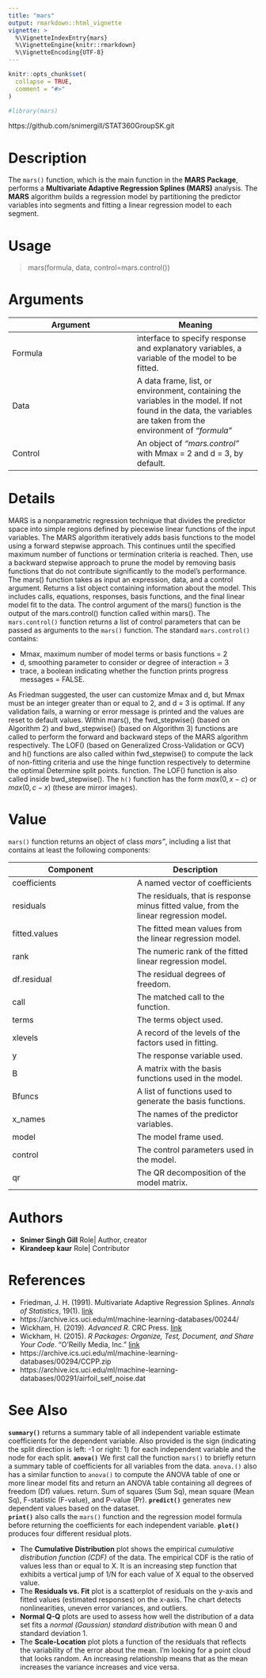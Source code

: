 ```yaml
---
title: "mars"
output: rmarkdown::html_vignette
vignette: >
  %\VignetteIndexEntry{mars}
  %\VignetteEngine{knitr::rmarkdown}
  %\VignetteEncoding{UTF-8}
---
```


```r
knitr::opts_chunk$set(
  collapse = TRUE,
  comment = "#>"
)
```

```r
#library(mars)
```

https://github.com/snimergill/STAT360GroupSK.git  

# Description

The `mars()` function, which is the main function in the **MARS Package**, performs a **Multivariate Adaptive Regression Splines (MARS)** analysis. The **MARS** algorithm builds a regression model by partitioning the predictor variables into segments and fitting a linear regression model to each segment. 


# Usage

> mars(formula, data, control=mars.control())

# Arguments

Argument| Meaning
--------|--------
Formula| interface to specify response and explanatory variables, a variable of the model to be fitted.
Data    | A data frame, list, or environment, containing the variables in the model. If not found in the data, the variables are taken from the environment of *"formula"*
Control | An object of *"mars.control"* with Mmax = 2 and d = 3, by default.


# Details

MARS is a nonparametric regression technique that divides the predictor space into simple regions defined by piecewise linear functions of the input variables. The MARS algorithm  iteratively adds basis functions to the model using a forward stepwise approach. This continues until the specified maximum number of functions or termination criteria is reached. Then, use a backward stepwise approach  to prune the model by removing  basis functions that do not contribute significantly to the model's performance. 
  The mars() function takes as input an expression, data, and a control argument. Returns a list object containing information about the model. This includes calls, equations, responses, basis functions, and the final linear model fit to the data. The control argument of the mars() function is the output of the mars.control() function called within mars(). The `mars.control()` function returns a list of control parameters that can be passed as arguments to the `mars()` function. The standard `mars.control()` contains: 
 
 * Mmax,  maximum number of model terms or basis functions = 2 
 * d,  smoothing parameter to consider or degree of interaction  = 3 
 * trace, a boolean indicating whether the function prints progress messages = FALSE. 
  
  As Friedman suggested, the user can customize  Mmax and d, but Mmax must be an integer greater than or equal to 2, and d = 3 is optimal. If any validation fails, a warning or error message is printed and the values ​​are reset to  default values. 
  Within mars(), the fwd_stepwise() (based on Algorithm 2) and bwd_stepwise() (based on Algorithm 3) functions are called to perform the forward and backward steps of the MARS algorithm respectively. The LOF() (based on Generalized Cross-Validation or GCV) and h() functions are also called within fwd_stepwise() to compute the lack of non-fitting criteria and use the hinge function respectively to determine the optimal Determine split points. function. The LOF() function is also called inside bwd_stepwise(). The `h()` function has the form $max(0,x-c)$ or $max(0,c-x)$ (these are mirror images).


# Value

`mars()` function returns an object of class *mars”*, including a list that contains at least the following components:

Component| Description
---------|---------
coefficients | A named vector of coefficients
residuals | The residuals, that is response minus fitted value, from the linear regression model.
fitted.values | The fitted mean values from the linear regression model.
rank | The numeric rank of the fitted linear regression model.
df.residual | The residual degrees of freedom.
call | The matched call to the function.
terms | The terms object used.
xlevels | A record of the levels of the factors used in fitting.
y | The response variable used.
B | A matrix with the basis functions used in the model.
Bfuncs | A list of functions used to generate the basis functions.
x_names | The names of the predictor variables.
model | The model frame used.
control | The control parameters used in the model.
qr | The QR decomposition of the model matrix.


# Authors

* **Snimer Singh Gill** Role| Author, creator
* **Kirandeep kaur** Role| Contributor 

# References

* Friedman, J. H. (1991). Multivariate Adaptive Regression Splines. *Annals of Statistics*, 19(1). [link](https://doi.org/10.1214/aos/1176347963)  
* https://archive.ics.uci.edu/ml/machine-learning-databases/00244/
* Wickham, H. (2019). *Advanced R*. CRC Press. [link](https://adv-r.hadley.nz/)  
* Wickham, H. (2015). *R Packages: Organize, Test, Document, and Share Your Code*. “O’Reilly Media, Inc.” [link](https://r-pkgs.org/)  
* https://archive.ics.uci.edu/ml/machine-learning-databases/00294/CCPP.zip
* https://archive.ics.uci.edu/ml/machine-learning-databases/00291/airfoil_self_noise.dat



# See Also

**`summary()`** returns a summary table of all independent variable estimate coefficients for the dependent variable. Also provided is the sign (indicating the split direction is left: -1 or right: 1)  for each independent variable and the node for each split. 
 **`anova()`** We first call the function `mars()` to briefly return a summary table of  coefficients for all  variables from the data. `anova.()` also has a similar function to `anova()` to compute the ANOVA table of  one or more linear model fits and return an ANOVA table containing all  degrees of freedom (Df) values. return. Sum of squares (Sum Sq), mean square (Mean Sq), F-statistic (F-value), and P-value (Pr). 
 **`predict()`** generates new dependent values ​​based on the dataset.  
 **`print()`** also calls the `mars()` function and the regression model formula before returning the coefficients for each independent variable. 
  **`plot()`** produces four different residual plots. 
 
 * The **Cumulative Distribution** plot shows the empirical *cumulative distribution function (CDF)* of the data. The empirical CDF is the ratio of values ​​less than or equal to X. It is an increasing step function that exhibits a vertical jump of 1/N for each value of X equal to the observed value. 
 * The **Residuals vs. Fit** plot is a scatterplot of residuals on the y-axis and fitted values ​​(estimated responses) on the x-axis. The chart detects nonlinearities, uneven error variances, and outliers. 
 *  **Normal Q-Q** plots are used to assess how well the distribution of a data set fits a *normal (Gaussian) standard distribution* with mean  0 and  standard deviation  1. 
 * The **Scale-Location** plot plots a function of the residuals that reflects the  variability of the error about the mean. I'm looking for a point cloud that looks random. An increasing relationship means that as the mean increases the variance increases  and vice versa.
